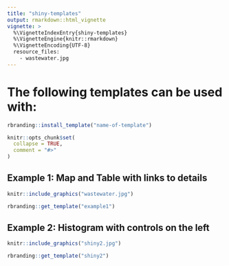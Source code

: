 ```yaml
---
title: "shiny-templates"
output: rmarkdown::html_vignette
vignette: >
  %\VignetteIndexEntry{shiny-templates}
  %\VignetteEngine{knitr::rmarkdown}
  %\VignetteEncoding{UTF-8}
  resource_files:
    - wastewater.jpg
---
```


# The following templates can be used with:

```r
rbranding::install_template("name-of-template")
```

```r
knitr::opts_chunk$set(
  collapse = TRUE,
  comment = "#>"
)
```

## Example 1: Map and Table with links to details
 
```r
knitr::include_graphics("wastewater.jpg")
```
```r
rbranding::get_template("example1")
```

## Example 2: Histogram with controls on the left


```r
knitr::include_graphics("shiny2.jpg")
```
```r
rbranding::get_template("shiny2")
```
